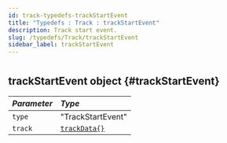 ```yaml
---
id: track-typedefs-trackStartEvent
title: "Typedefs : Track : trackStartEvent"
description: Track start event.
slug: /typedefs/Track/trackStartEvent
sidebar_label: trackStartEvent
---
```



#

## trackStartEvent <span className="info badge">object</span> {#trackStartEvent}

| <i className="fa-solid fa-hashtag"/> Parameter | <i className="fa-solid fa-font"/> Type                                                                                                                                                                        |
| :--------------------------------------------- | :------------------------------------------------------------------------------------------------------------------------------------------------------------------------------------------------------------ |
| `type`                                      | "TrackStartEvent"                                                                                                            |
| `track`                                         | [`trackData{}`](./trackData.mdx#trackData)                                                                                                                                                                           |